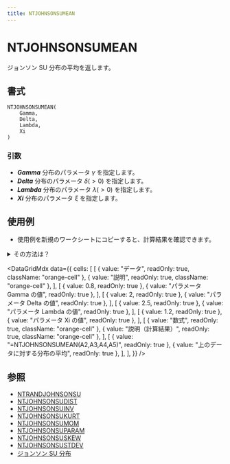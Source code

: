 ```yaml
---
title: NTJOHNSONSUMEAN
---
```



# NTJOHNSONSUMEAN

ジョンソン SU 分布の平均を返します。

## 書式

```excel
NTJOHNSONSUMEAN(
    Gamma,
    Delta,
    Lambda,
    Xi
)
```

### 引数

- **_Gamma_** 分布のパラメータ $\gamma$ を指定します。
- **_Delta_** 分布のパラメータ $\delta(>0)$ を指定します。
- **_Lambda_** 分布のパラメータ $\lambda(>0)$ を指定します。
- **_Xi_** 分布のパラメータ $\xi$ を指定します。

## 使用例

- 使用例を新規のワークシートにコピーすると、計算結果を確認できます。

<details>
<summary>その方法は？</summary>

1.  新しいブックまたはワークシートを作成します。
2.  ヘルプ トピックにある使用例を選択します（行番号および列番号を除く）。

    ![Selecting an example from Help](./../../assets/functions/HowToCopy.png)

    ヘルプから使用例を選択する

3.  Ctrl キーを押しながら C キーを押します。
4.  ワークシートのセル A1 を選択し、Ctrl キーを押しながら V キーを押します。
5.  計算結果と結果を返す数式の表示を切り替えるには、Ctrl キーを押しながら ` (アクサン グラーブ) キーを押すか、または [ツール] メニューの [ワークシート分析] をポイントし、[ワークシート分析モード] をクリックします。

</details>

<DataGridMdx
  data={{
    cells: [
      [
        { value: "データ", readOnly: true, className: "orange-cell" },
        { value: "説明", readOnly: true, className: "orange-cell" },
      ],
      [
        { value: 0.8, readOnly: true },
        { value: "パラメータ Gamma の値", readOnly: true },
      ],
      [
        { value: 2, readOnly: true },
        { value: "パラメータ Delta の値", readOnly: true },
      ],
      [
        { value: 2.5, readOnly: true },
        { value: "パラメータ Lambda の値", readOnly: true },
      ],
      [
        { value: 1.2, readOnly: true },
        { value: "パラメータ Xi の値", readOnly: true },
      ],
      [
        { value: "数式", readOnly: true, className: "orange-cell" },
        { value: "説明（計算結果）", readOnly: true, className: "orange-cell" },
      ],
      [
        { value: "=NTJOHNSONSUMEAN(A2,A3,A4,A5)", readOnly: true },
        { value: "上のデータに対する分布の平均", readOnly: true },
      ],
    ],
  }}
/>

## 参照

- [NTRANDJOHNSONSU](../01-random-numbers/01-single-series/08-ntrandjohnsonsu.mdx)
- [NTJOHNSONSUDIST](047-ntjohnsonsudist.mdx)
- [NTJOHNSONSUINV](048-ntjohnsonsuinv.mdx)
- [NTJOHNSONSUKURT](049-ntjohnsonsukurt.mdx)
- [NTJOHNSONSUMOM](051-ntjohnsonsumom.mdx)
- [NTJOHNSONSUPARAM](052-ntjohnsonsuparam.mdx)
- [NTJOHNSONSUSKEW](053-ntjohnsonsuskew.mdx)
- [NTJOHNSONSUSTDEV](054-ntjohnsonsustdev.mdx)
- [ジョンソン SU 分布](../../05-gallery-of-distributions/johnson-su-distribution.mdx)
